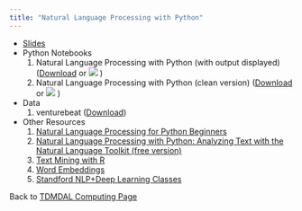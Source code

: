 ```yaml
---
title: "Natural Language Processing with Python"
---
```


* [Slides](NLP_with_Python.pdf)
* Python Notebooks
    1. Natural Language Processing with Python (with output displayed) (<a href="NLP_outputdisplayed.ipynb" download="NLP_outputdisplayed.ipynb">Download</a> or [![](colab-badge.svg)](https://colab.research.google.com/github/tdmdal/naturallanguageprocessing/blob/master/NLP_outputdisplayed.ipynb) )
    2. Natural Language Processing with Python (clean version) (<a href="NLP_pipeline_clean.ipynb" download="NLP_pipeline_clean.ipynb">Download</a> or [![](colab-badge.svg)](https://colab.research.google.com/github/tdmdal/naturallanguageprocessing/blob/master/NLP_pipeline_clean.ipynb) )
* Data 
    1. venturebeat (<a href="venturebeat.csv" download="venturebeat.csv">Download</a>)
* Other Resources 
    1. [Natural Language Processing for Python Beginners](http://www.datascienceassn.org/sites/default/files/Natural%20Language%20Processing%20with%20Python.pdf)
    2. [Natural Language Processing with Python: Analyzing Text with the Natural Language Toolkit (free version)](http://www.nltk.org/book/)
    3. [Text Mining with R](https://www.tidytextmining.com/)
    4. [Word Embeddings](https://lilianweng.github.io/lil-log/2017/10/15/learning-word-embedding.html#examples-word2vec-on-game-of-thrones)
    5. [Standford NLP+Deep Learning Classes](http://web.stanford.edu/class/cs224n/)
    
Back to [TDMDAL Computing Page](https://tdmdal.github.io/)